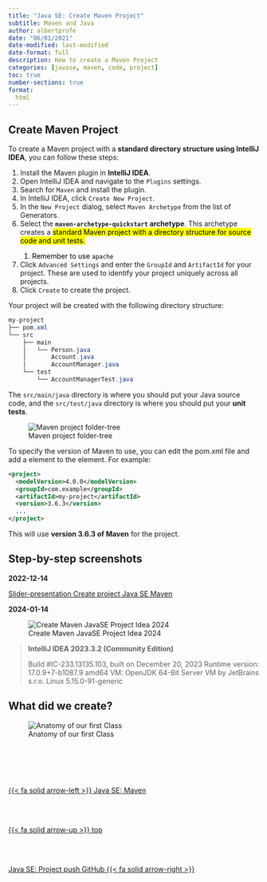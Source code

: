 ```yaml
---
title: "Java SE: Create Maven Project"
subtitle: Maven and Java
author: albertprofe
date: "06/01/2021"
date-modified: last-modified
date-format: full
description: How to create a Maven Project
categories: [javase, maven, code, project]
toc: true
number-sections: true
format:
  html
---
```

## Create Maven Project

To create a Maven project with a **standard directory structure using IntelliJ IDEA**, you can follow these steps:

1. Install the Maven plugin in **IntelliJ IDEA**.
2. Open IntelliJ IDEA and navigate to the `Plugins` settings.
3. Search for `Maven` and install the plugin.
4. In IntelliJ IDEA, click `Create New Project`.
5. In the `New Project` dialog, select `Maven Archetype` from the list of Generators.
6. Select the **`maven-archetype-quickstart` archetype**. This archetype creates a <mark>standard Maven project with a directory structure for source code and unit tests.<mark>
   1. Remember to use `apache`
7. Click `Advanced Settings` and enter the `GroupId` and `ArtifactId` for your project. These are used to identify your project uniquely across all projects.
8. Click `Create` to create the project.


Your project will be created with the following directory structure:

``` java
my-project
├── pom.xml
└── src
    ├── main
    │   └── Person.java
    │       Account.java
    │       AccountManager.java    
    └── test
        └── AccountManagerTest.java
``` 

The `src/main/java` directory is where you should put your Java source code, and the `src/test/java` directory is where you should put your **unit tests**.

![Maven project folder-tree](/images/javase/se-createproject/createprojectMavenIntellJI_3.png)

To specify the version of Maven to use, you can edit the pom.xml file and add a <version> element to the <project> element. For example:

``` xml
<project>
  <modelVersion>4.0.0</modelVersion>
  <groupId>com.example</groupId>
  <artifactId>my-project</artifactId>
  <version>3.6.3</version>
  ...
</project>
```
This will use **version 3.6.3 of Maven** for the project.

## Step-by-step screenshots
**2022-12-14**

[Slider-presentation Create project Java SE Maven](/images/javase/se-createproject/se-presentation-createproject.qmd)

**2024-01-14**

![Create Maven JavaSE Project Idea 2024](/images/javase/createProject_2024.png)

> **IntelliJ IDEA 2023.3.2 (Community Edition)**
> 
> Build #IC-233.13135.103, built on December 20, 2023
Runtime version: 17.0.9+7-b1087.9 amd64
VM: OpenJDK 64-Bit Server VM by JetBrains s.r.o.
Linux 5.15.0-91-generic


## What did we create?


![Anatomy of our first Class](/images/javase/classMain.png)

<!--- navLinks -->
<br><br>
<div class=row>
<br>
<div class='column left previous'>
<br>
[{{< fa solid arrow-left >}} Java SE: Maven](/javase/se-concepts-maven.qmd)
<br>
</div>
<br>
<div class='column center'>
<br>
[{{< fa solid arrow-up >}} top](#top)
<br>
</div>
<br>
<div class='column right next'>
<br>
[Java SE: Project push GitHub  {{< fa solid arrow-right >}}](/javase/se-concepts-projectgit.qmd)
<br>
</div>
<br>
</div>
